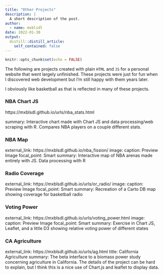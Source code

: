 ```yaml
---
title: "Other Projects"
description: |
  A short description of the post.
author:
  - name: mxblsdl
date: 2022-01-30
output:
  distill::distill_article:
    self_contained: false
---
```



```r
knitr::opts_chunk$set(echo = FALSE)
```


The following are projects created with plain `HTML` and `JS` for a personal website that went largely unfinished. These projects were just for fun when I discovered web development but I'm still happy with them years later.

I obviously like basketball as that is reflected in many of these projects.


### NBA Chart JS

https://mxblsdl.github.io/urls/nba_stats.html

summary: Interactive chart made with Chart JS and data processing/web scraping with R. Compares NBA players on a couple different stats.


### NBA Map

external_link: https://mxblsdl.github.io/nba_fission/
image:
  caption: Preview Image
  focal_point: Smart
summary: Interactive map of NBA arenas made entirely with JS. Data processing with R


### Radio Coverage

external_link: https://mxblsdl.github.io/urls/or_radio/
image:
  caption: Preview Image
  focal_point: Smart
summary: Recreation of a Carto DB map showing coverage for basketball radio


### Voting Power

external_link: https://mxblsdl.github.io/urls/voting_power.html
image:
  caption: Preview Image
  focal_point: Smart
summary: Exercise in Chart JS, Leaflet, and a little D3 showing relative voting power of different states


### CA Agriculture


external_link: https://mxblsdl.github.io/urls/ag.html
title: California Agriculture
summary: The beta interface to a biomass power study concerning agriculture in California. The details of the project can be hard to explain, but I think this is a nice use of Chart.js and leaflet to display data. 
